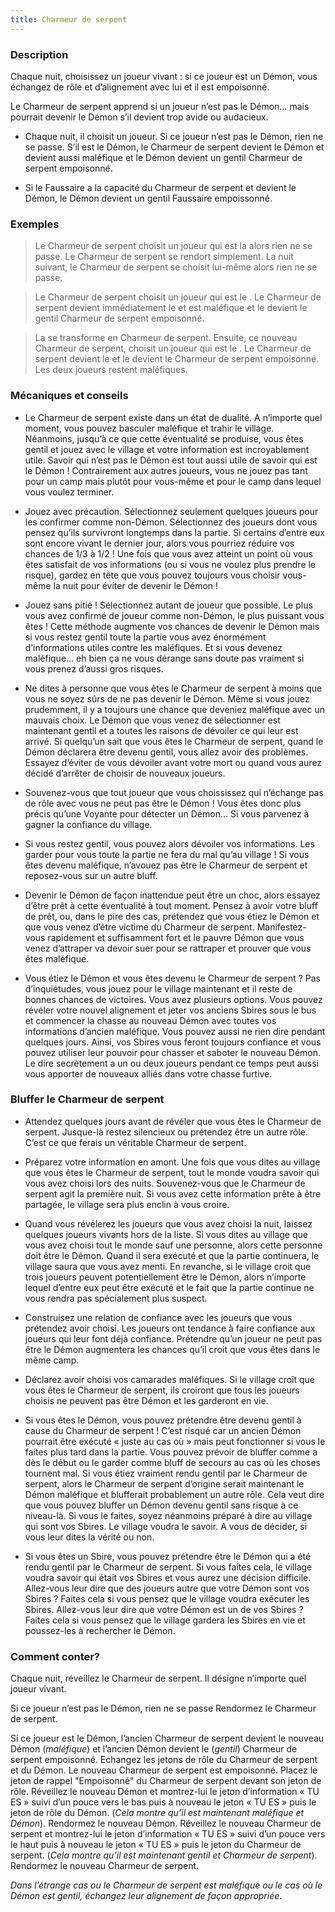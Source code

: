 ```yaml
---
title: Charmeur de serpent
---
```



<Role CHARMEUR_DE_SERPENT header />

### Description

Chaque nuit, choisissez un joueur vivant : si ce joueur est un Démon, vous échangez de rôle et d’alignement avec lui et il est empoisonné.

Le Charmeur de serpent apprend si un joueur n’est pas le Démon… mais pourrait devenir le Démon s’il devient trop avide ou audacieux.

-	Chaque nuit, il choisit un joueur. Si ce joueur n’est pas le Démon, rien ne se passe. S’il est le Démon, le Charmeur de serpent devient le Démon et devient aussi maléfique et le Démon devient un gentil Charmeur de serpent empoisonné.

-	Si le Faussaire a la capacité du Charmeur de serpent et devient le Démon, le Démon devient un gentil Faussaire empoissonné. 

### Exemples  

> Le Charmeur de serpent choisit un joueur qui est la <Role VIEILLE_CHOUETTE /> alors rien ne se passe. Le Charmeur de serpent se rendort simplement. La nuit suivant, le Charmeur de serpent se choisit lui-même alors rien ne se passe.

> Le Charmeur de serpent choisit un joueur qui est le <Role VIGORMORTIS />. Le Charmeur de serpent devient immédiatement le <Role VIGORMORTIS /> et est maléfique et le <Role VIGORMORTIS /> devient le gentil Charmeur de serpent empoisonné.

> La <Role VIEILLE_CHOUETTE /> se transforme en Charmeur de serpent. Ensuite, ce nouveau Charmeur de serpent, choisit un joueur qui est le <Role FANG_GU />. Le Charmeur de serpent devient le <Role FANG_GU /> et le <Role FANG_GU /> devient le Charmeur de serpent empoisonné. Les deux joueurs restent maléfiques.

### Mécaniques et conseils

- Le Charmeur de serpent existe dans un état de dualité. A n’importe quel moment, vous pouvez basculer maléfique et trahir le village. Néanmoins, jusqu’à ce que cette éventualité se produise, vous êtes gentil et jouez avec le village et votre information est incroyablement utile. Savoir qui n’est pas le Démon est tout aussi utile de savoir qui est le Démon ! Contrairement aux autres joueurs, vous ne jouez pas tant pour un camp mais plutôt pour vous-même et pour le camp dans lequel vous voulez terminer.

- Jouez avec précaution. Sélectionnez seulement quelques joueurs pour les confirmer comme non-Démon. Sélectionnez des joueurs dont vous pensez qu’ils survivront longtemps dans la partie. Si certains d’entre eux sont encore vivant le dernier jour, alors vous pourriez réduire vos chances de 1/3 à 1/2 ! Une fois que vous avez atteint un point où vous êtes satisfait de vos informations (ou si vous ne voulez plus prendre le risque), gardez en tête que vous pouvez toujours vous choisir vous-même la nuit pour éviter de devenir le Démon !

- Jouez sans pitié ! Sélectionnez autant de joueur que possible. Le plus vous avez confirmé de joueur comme non-Démon, le plus puissant vous êtes ! Cette méthode augmente vos chances de devenir le Démon mais si vous restez gentil toute la partie vous avez énormément d’informations utiles contre les maléfiques. Et si vous devenez maléfique… eh bien ça ne vous dérange sans doute pas vraiment si vous prenez d’aussi gros risques.

- Ne dites à personne que vous êtes le Charmeur de serpent à moins que vous ne soyez sûrs de ne pas devenir le Démon. Même si vous jouez prudemment, il y a toujours une chance que deveniez maléfique avec un mauvais choix. Le Démon que vous venez de sélectionner est maintenant gentil et a toutes les raisons de dévoiler ce qui leur est arrivé. Si quelqu’un sait que vous êtes le Charmeur de serpent, quand le Démon déclarera être devenu gentil, vous allez avoir des problèmes. Essayez d’éviter de vous dévoiler avant votre mort ou quand vous aurez décidé d’arrêter de choisir de nouveaux joueurs.

- Souvenez-vous que tout joueur que vous choississez qui n’échange pas de rôle avec vous ne peut pas être le Démon ! Vous êtes donc plus précis qu’une Voyante pour détecter un Démon… Si vous parvenez à gagner la confiance du village.

- Si vous restez gentil, vous pouvez alors dévoiler vos informations. Les garder pour vous toute la partie ne fera du mal qu’au village ! Si vous êtes devenu maléfique, n’avouez pas être le Charmeur de serpent et reposez-vous sur un autre bluff.

- Devenir le Démon de façon inattendue peut être un choc, alors essayez d’être prêt à cette éventualité à tout moment. Pensez à avoir votre bluff de prêt, ou, dans le pire des cas, prétendez que vous étiez le Démon et que vous venez d’être victime du Charmeur de serpent. Manifestez-vous rapidement et suffisamment fort et le pauvre Démon que vous venez d’attraper va devoir suer pour se rattraper et prouver que vous êtes maléfique.

- Vous étiez le Démon et vous êtes devenu le Charmeur de serpent ? Pas d’inquiétudes, vous jouez pour le village maintenant et il reste de bonnes chances de victoires. Vous avez plusieurs options. Vous pouvez révéler votre nouvel alignement et jeter vos anciens Sbires sous le bus et commencer la chasse au nouveau Démon avec toutes vos informations d’ancien maléfique. Vous pouvez aussi ne rien dire pendant quelques jours. Ainsi, vos Sbires vous feront toujours confiance et vous pouvez utiliser leur pouvoir pour chasser et saboter le nouveau Démon. Le dire secrètement a un ou deux joueurs pendant ce temps peut aussi vous apporter de nouveaux alliés dans votre chasse furtive.

### Bluffer le Charmeur de serpent

- Attendez quelques jours avant de révéler que vous êtes le Charmeur de serpent. Jusque-là restez silencieux ou prétendez être un autre rôle. C’est ce que ferais un véritable Charmeur de serpent.

- Préparez votre information en amont. Une fois que vous dites au village que vous êtes le Charmeur de serpent, tout le monde voudra savoir qui vous avez choisi lors des nuits. Souvenez-vous que le Charmeur de serpent agit la première nuit. Si vous avez cette information prête à être partagée, le village sera plus enclin à vous croire. 

- Quand vous révélerez les joueurs que vous avez choisi la nuit, laissez quelques joueurs vivants hors de la liste. Si vous dites au village que vous avez choisi tout le monde sauf une personne, alors cette personne doit être le Démon. Quand il sera exécuté et que la partie continuera, le village saura que vous avez menti. En revanche, si le village croit que trois joueurs peuvent potentiellement être le Démon, alors n’importe lequel d’entre eux peut être exécuté et le fait que la partie continue ne vous rendra pas spécialement plus suspect.

- Construisez une relation de confiance avec les joueurs que vous prétendez avoir choisi. Les joueurs ont tendance à faire confiance aux joueurs qui leur font déjà confiance. Prétendre qu’un joueur ne peut pas être le Démon augmentera les chances qu’il croit que vous êtes dans le même camp.

- Déclarez avoir choisi vos camarades maléfiques. Si le village croît que vous êtes le Charmeur de serpent, ils croiront que tous les joueurs choisis ne peuvent pas être Démon et les garderont en vie.

- Si vous êtes le Démon, vous pouvez prétendre être devenu gentil à cause du Charmeur de serpent ! C’est risqué car un ancien Démon pourrait être exécuté « juste au cas où » mais peut fonctionner si vous le faites plus tard dans la partie. Vous pouvez prévoir de bluffer comme a dès le début ou le garder comme bluff de secours au cas où les choses tournent mal. Si vous étiez vraiment rendu gentil par le Charmeur de serpent, alors le Charmeur de serpent d’origine serait maintenant le Démon maléfique et blufferait probablement un autre rôle. Cela veut dire que vous pouvez bluffer un Démon devenu gentil sans risque à ce niveau-là. Si vous le faites, soyez néanmoins préparé à dire au village qui sont vos Sbires. Le village voudra le savoir. A vous de décider, si vous leur dites la vérité ou non.

- Si vous êtes un Sbire, vous pouvez prétendre être le Démon qui a été rendu gentil par le Charmeur de serpent. Si vous faites cela, le village voudra savoir qui était vos Sbires et vous aurez une décision difficile. Allez-vous leur dire que des joueurs autre que votre Démon sont vos Sbires ? Faites cela si vous pensez que le village voudra exécuter les Sbires. Allez-vous leur dire que votre Démon est un de vos Sbires ? Faites cela si vous pensez que le village gardera les Sbires en vie et poussez-les à rechercher le Démon.

### Comment conter?

Chaque nuit, réveillez le Charmeur de serpent. Il désigne n’importe quel joueur vivant.

Si ce joueur n’est pas le Démon, rien ne se passe Rendormez le Charmeur de serpent.

Si ce joueur est le Démon, l’ancien Charmeur de serpent devient le nouveau Démon (_maléfique_) et l’ancien Démon devient le (_gentil_) Charmeur de serpent empoisonné. Echangez les jetons de rôle du Charmeur de serpent et du Démon. Le nouveau Charmeur de serpent est empoisonné. Placez le jeton de rappel "Empoisonné" du Charmeur de serpent devant son jeton de rôle. Réveillez le nouveau Démon et montrez-lui le jeton d’information « TU ES » suivi d’un pouce vers le bas puis à nouveau le jeton « TU ES » puis le jeton de rôle du Démon. (_Cela montre qu’il est maintenant maléfique et Démon_). Rendormez le nouveau Démon. Réveillez le nouveau Charmeur de serpent et montrez-lui le jeton d’information « TU ES » suivi d’un pouce vers le haut puis à nouveau le jeton « TU ES » puis le jeton du Charmeur de serpent. (_Cela montre qu’il est maintenant gentil et Charmeur de serpent_). Rendormez le nouveau Charmeur de serpent.

_Dans l’étrange cas ou le Charmeur de serpent est maléfique ou le cas où le Démon est gentil, échangez leur alignement de façon appropriée_. 
